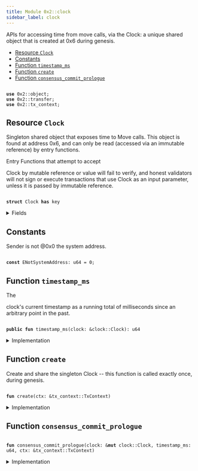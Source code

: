 ```yaml
---
title: Module 0x2::clock
sidebar_label: clock
---
```


<Link id="0x2_clock"/>
APIs for accessing time from move calls, via the 
<Link to="../iota-framework/clock#0x2_clock_Clock">Clock</Link>: a unique
shared object that is created at 0x6 during genesis.


-  [Resource `Clock`](#0x2_clock_Clock)
-  [Constants](#@Constants_0)
-  [Function `timestamp_ms`](#0x2_clock_timestamp_ms)
-  [Function `create`](#0x2_clock_create)
-  [Function `consensus_commit_prologue`](#0x2_clock_consensus_commit_prologue)


<pre><code>
<b>use</b> <Link to="../iota-framework/object#0x2_object">0x2::object</Link>;
<b>use</b> <Link to="../iota-framework/transfer#0x2_transfer">0x2::transfer</Link>;
<b>use</b> <Link to="../iota-framework/tx_context#0x2_tx_context">0x2::tx_context</Link>;
</code></pre>



<Link id="0x2_clock_Clock"></Link>

## Resource `Clock`

Singleton shared object that exposes time to Move calls.  This
object is found at address 0x6, and can only be read (accessed
via an immutable reference) by entry functions.

Entry Functions that attempt to accept 
<Link to="../iota-framework/clock#0x2_clock_Clock">Clock</Link> by mutable
reference or value will fail to verify, and honest validators
will not sign or execute transactions that use 
<Link to="../iota-framework/clock#0x2_clock_Clock">Clock</Link> as an
input parameter, unless it is passed by immutable reference.


<pre><code>
<b>struct</b> <Link to="../iota-framework/clock#0x2_clock_Clock">Clock</Link> <b>has</b> key
</code></pre>



<details>
<summary>Fields</summary>


<dl>
<dt>

id: <Link to="../iota-framework/object#0x2_object_UID">object::UID</Link>
</dt>
<dd>

</dd>
<dt>

timestamp_ms: u64
</dt>
<dd>
 The clock's timestamp, which is set automatically by a
 system transaction every time consensus commits a
 schedule, or by 
iota::clock::increment_for_testing during
 testing.
</dd>
</dl>


</details>

<Link id="@Constants_0"></Link>

## Constants


<Link id="0x2_clock_ENotSystemAddress"></Link>

Sender is not @0x0 the system address.


<pre><code>
<b>const</b> <Link to="../iota-framework/clock#0x2_clock_ENotSystemAddress">ENotSystemAddress</Link>: u64 = 0;
</code></pre>



<Link id="0x2_clock_timestamp_ms"></Link>

## Function `timestamp_ms`

The 
<Link to="../iota-framework/clock#0x2_clock">clock</Link>'s current timestamp as a running total of
milliseconds since an arbitrary point in the past.


<pre><code>
<b>public</b> <b>fun</b> <Link to="../iota-framework/clock#0x2_clock_timestamp_ms">timestamp_ms</Link>(<Link to="../iota-framework/clock#0x2_clock">clock</Link>: &<Link to="../iota-framework/clock#0x2_clock_Clock">clock::Clock</Link>): u64
</code></pre>



<details>
<summary>Implementation</summary>


<pre><code>
<b>public</b> <b>fun</b> <Link to="../iota-framework/clock#0x2_clock_timestamp_ms">timestamp_ms</Link>(<Link to="../iota-framework/clock#0x2_clock">clock</Link>: &<Link to="../iota-framework/clock#0x2_clock_Clock">Clock</Link>): u64 \{
    <Link to="../iota-framework/clock#0x2_clock">clock</Link>.timestamp_ms
}
</code></pre>



</details>

<Link id="0x2_clock_create"></Link>

## Function `create`

Create and share the singleton Clock -- this function is
called exactly once, during genesis.


<pre><code>
<b>fun</b> <Link to="../iota-framework/clock#0x2_clock_create">create</Link>(ctx: &<Link to="../iota-framework/tx_context#0x2_tx_context_TxContext">tx_context::TxContext</Link>)
</code></pre>



<details>
<summary>Implementation</summary>


<pre><code>
<b>fun</b> <Link to="../iota-framework/clock#0x2_clock_create">create</Link>(ctx: &TxContext) \{
    <b>assert</b>!(ctx.sender() == @0x0, <Link to="../iota-framework/clock#0x2_clock_ENotSystemAddress">ENotSystemAddress</Link>);

    <Link to="../iota-framework/transfer#0x2_transfer_share_object">transfer::share_object</Link>(<Link to="../iota-framework/clock#0x2_clock_Clock">Clock</Link> \{
        id: <Link to="../iota-framework/object#0x2_object_clock">object::clock</Link>(),
        // Initialised <b>to</b> zero, but set <b>to</b> a real timestamp by a
        // system transaction before it can be witnessed by a <b>move</b>
        // call.
        timestamp_ms: 0,
    })
}
</code></pre>



</details>

<Link id="0x2_clock_consensus_commit_prologue"></Link>

## Function `consensus_commit_prologue`



<pre><code>
<b>fun</b> <Link to="../iota-framework/clock#0x2_clock_consensus_commit_prologue">consensus_commit_prologue</Link>(<Link to="../iota-framework/clock#0x2_clock">clock</Link>: &<b>mut</b> <Link to="../iota-framework/clock#0x2_clock_Clock">clock::Clock</Link>, timestamp_ms: u64, ctx: &<Link to="../iota-framework/tx_context#0x2_tx_context_TxContext">tx_context::TxContext</Link>)
</code></pre>



<details>
<summary>Implementation</summary>


<pre><code>
<b>fun</b> <Link to="../iota-framework/clock#0x2_clock_consensus_commit_prologue">consensus_commit_prologue</Link>(
    <Link to="../iota-framework/clock#0x2_clock">clock</Link>: &<b>mut</b> <Link to="../iota-framework/clock#0x2_clock_Clock">Clock</Link>,
    timestamp_ms: u64,
    ctx: &TxContext,
) \{
    // Validator will make a special system call <b>with</b> sender set <b>as</b> 0x0.
    <b>assert</b>!(ctx.sender() == @0x0, <Link to="../iota-framework/clock#0x2_clock_ENotSystemAddress">ENotSystemAddress</Link>);

    <Link to="../iota-framework/clock#0x2_clock">clock</Link>.timestamp_ms = timestamp_ms
}
</code></pre>



</details>

